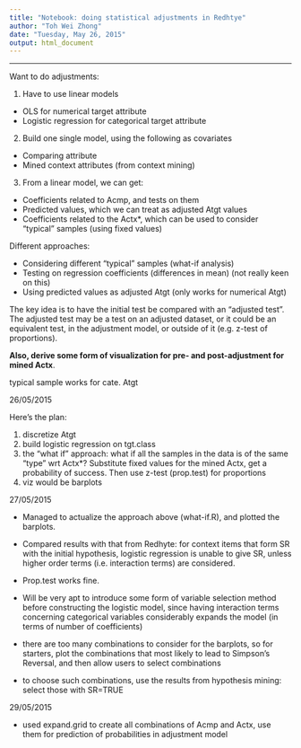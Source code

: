 ```yaml
---
title: "Notebook: doing statistical adjustments in Redhtye"
author: "Toh Wei Zhong"
date: "Tuesday, May 26, 2015"
output: html_document
---
```


***

Want to do adjustments:

1. Have to use linear models
  + OLS for numerical target attribute
  + Logistic regression for categorical target attribute
2. Build one single model, using the following as covariates
  + Comparing attribute
  + Mined context attributes (from context mining)
3. From a linear model, we can get:
  + Coefficients related to Acmp, and tests on them
  + Predicted values, which we can treat as adjusted Atgt values
  + Coefficients related to the Actx*, which can be used to consider "typical" samples (using fixed values)
  
Different approaches:

* Considering different "typical" samples (what-if analysis)
* Testing on regression coefficients (differences in mean) (not really keen on this)
* Using predicted values as adjusted Atgt (only works for numerical Atgt)

The key idea is to have the initial test be compared with an "adjusted test". The adjusted test may be a test on an adjusted dataset, or it could be an equivalent test, in the adjustment model, or outside of it (e.g. z-test of proportions).

**Also, derive some form of visualization for pre- and post-adjustment for mined Actx**.

typical sample works for cate. Atgt

26/05/2015

Here's the plan:

1. discretize Atgt
2. build logistic regression on tgt.class
3. the "what if" approach: what if all the samples in the data is of the same "type" wrt Actx*? Substitute fixed values for the mined Actx, get a probability of success. Then use z-test (prop.test) for proportions
4. viz would be barplots

27/05/2015

* Managed to actualize the approach above (what-if.R), and plotted the barplots.

* Compared results with that from Redhyte: for context items that form SR with the initial hypothesis, logistic regression is unable to give SR, unless higher order terms (i.e. interaction terms) are considered.

* Prop.test works fine.

* Will be very apt to introduce some form of variable selection method before constructing the logistic model, since having interaction terms concerning categorical variables considerably expands the model (in terms of number of coefficients)

* there are too many combinations to consider for the barplots, so for starters, plot the combinations that most likely to lead to Simpson's Reversal, and then allow users to select combinations
* to choose such combinations, use the results from hypothesis mining:
select those with SR=TRUE

29/05/2015

* used expand.grid to create all combinations of Acmp and Actx,
use them for prediction of probabilities in adjustment model


